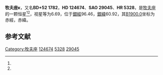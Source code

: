 {{Starbox begin
| name = 牧夫座κ
}}
{{Starbox observe
| epoch = [[J2000.0|J2000.0]]
| constell = [[牧夫座|牧夫座]]<ref name=SIMBAD>{{cite web
 | url=http://simbad.u-strasbg.fr/simbad/sim-id?Ident=HR+5328
 | title=Pulsating variable Star
 | publisher=Centre de Données astronomiques de Strasbourg
 | work=SIMBAD
 | accessdate=2012-07-13
 | archive-date=2016-03-17
 | archive-url=https://web.archive.org/web/20160317075452/http://simbad.u-strasbg.fr/simbad/sim-id?Ident=HR+5328
 | dead-url=no
 }}</ref><ref name=DATA>{{cite web
 | url=http://vizier.u-strasbg.fr/viz-bin/VizieR-5?-out.add=.&-source=5050&-corr=PK=HR&-out.max=9999&HR=5328
 | title=VizieR Detailed Page
 | accessdate=2012-07-13
 | archive-date=2016-03-04
 | archive-url=https://web.archive.org/web/20160304203953/http://vizier.u-strasbg.fr/viz-bin/VizieR-5?-out.add=.&-source=5050&-corr=PK=HR&-out.max=9999&HR=5328
 | dead-url=no
 }}</ref>
| 星官 = 
| ra = {{RA|14|13|27.7}}<ref name=SIMBAD /><ref name=DATA />
| dec = {{DEC|+51|47|16}}<ref name=SIMBAD /><ref name=DATA />
| appmag_v = 6.69<ref name=SIMBAD /><ref name=DATA />
}}
{{Starbox character
| class = F1V<ref name=SIMBAD /><ref name=DATA />
| b-v = 0.39<ref name=SIMBAD /><ref name=DATA />
| u-b = -0.04<ref name=SIMBAD /><ref name=DATA />
| r-i = <ref name=SIMBAD /><ref name=DATA />
| variable = 
}}
{{Starbox astrometry
| radial_v = -0.04
| prop_mo_ra = -20
| parallax = 0.01
| p_error = 
}}
{{Starbox catalog
| names =BD+52 1782，[[SAO星表|SAO]] 29045，[[HD星表|HD]] 124674，[[HR星表|HR]] 5328}}
{{Starbox reference |Simbad=HR+5328}}
{{Starbox end}}

'''牧夫座κ'''，又名'''BD+52 1782'''，'''HD 124674'''、'''SAO 29045'''、'''HR 5328'''，是[[牧夫座|牧夫座]]的一颗恒星<ref name=SIMBAD /><ref name=DATA />，视星等为6.69，位于[[銀道座標系|銀經]]96.46，[[銀道座標系|銀緯]]60.92，其[[B1900.0|B1900.0]]坐标为赤經{{RA|14|9|52.8}}，赤緯{{DEC|+52|60.92|20}}。

== 参考文献 ==
{{reflist}}

{{star-stub}}

{{牧夫座恒星}}
[[Category:牧夫座|Category:牧夫座]]
[[Category:HD和HDE天體|124674]]
[[Category:HR天體|5328]]
[[Category:SAO天體|29045]]